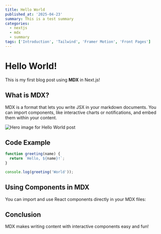 ```yaml
---
title: Hello World
published_at: '2025-04-23'
summary: This is a test summary
categories:
  - nextjs
  - mdx
  - summary
tags: ['Introduction', 'Tailwind', 'Framer Motion', 'Front Pages']
---
```


# Hello World!

This is my first blog post using **MDX** in Next.js!

## What is MDX?

MDX is a format that lets you write JSX in your markdown documents. You can import components, like interactive charts or notifications, and embed them within your content.

<img
  src='/images/posts/hello-world/mdx.svg'
  alt='Hero image for Hello World post'
  width={600}
  height={600}
  priority='true'
/>

## Code Example

```javascript
function greeting(name) {
  return `Hello, ${name}!`;
}

console.log(greeting('World'));
```

## Using Components in MDX

You can import and use React components directly in your MDX files:

## Conclusion

MDX makes writing content with interactive components easy and fun!
